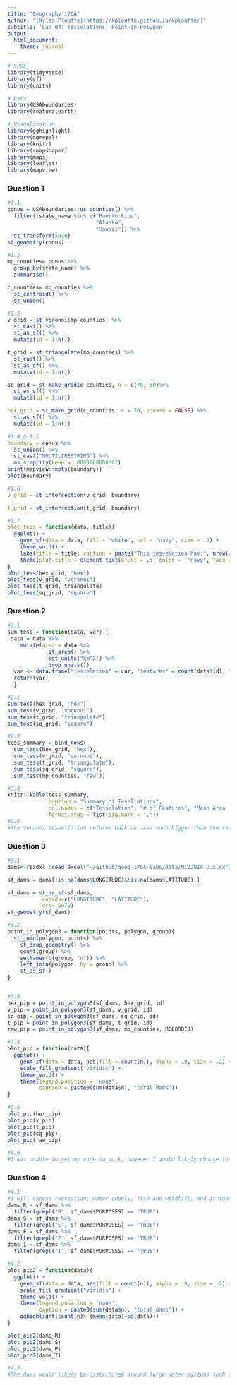 ```yaml
---
title: "Geography 176A"
author: "[Kyler Plouffe](https://kplouffe.github.io/kplouffe/)"
subtitle: 'Lab 04: Tesselations, Point-in-Polygon'
output:
  html_document:
    theme: journal
---
```


```r
# SPDS
library(tidyverse)
library(sf)
library(units)

# Data
library(USAboundaries)
library(rnaturalearth)

# Visualization
library(gghighlight)
library(ggrepel)
library(knitr)
library(rmapshaper)
library(maps)
library(leaflet)
library(mapview)
```

### Question 1
```r
#1.1
conus = USAboundaries::us_counties() %>%
  filter(!state_name %in% c("Puerto Rico",
                            "Alaska",
                            "Hawaii")) %>% 
  st_transform(5070)
st_geometry(conus)

#1.2
mp_counties= conus %>% 
  group_by(state_name) %>% 
  summarise() 

c_counties= mp_counties %>% 
  st_centroid() %>% 
  st_union()

#1.3
v_grid = st_voronoi(mp_counties) %>% 
  st_cast() %>% 
  st_as_sf() %>% 
  mutate(id = 1:n())

t_grid = st_triangulate(mp_counties) %>% 
  st_cast() %>% 
  st_as_sf() %>% 
  mutate(id = 1:n())

sq_grid = st_make_grid(c_counties, n = c(70, 50)%>% 
  st_as_sf() %>% 
  mutate(id = 1:n())

hex_grid = st_make_grid(c_counties, n = 70, square = FALSE) %>% 
  st_as_sf() %>% 
  mutate(id = 1:n())

#1.4 & 1.5
boundary = conus %>% 
  st_union() %>% 
  st_cast("MULTILINESTRING") %>% 
  ms_simplify(keep = .0000000000001)
print(mapview::npts(boundary))
plot(boundary)

#1.6
v_grid = st_intersection(v_grid, boundary)

t_grid = st_intersection(t_grid, boundary)

#1.7
plot_tess = function(data, title){
  ggplot() + 
    geom_sf(data = data, fill = "white", col = "navy", size = .2) +   
    theme_void() +
    labs(title = title, caption = paste("This tesselation has:", nrow(data), "tiles" )) +
    theme(plot.title = element_text(hjust = .5, color =  "navy", face = "bold"))
}
plot_tess(hex_grid, "hex")
plot_tess(v_grid, "voronoi")
plot_tess(t_grid, triangulate)
plot_tess(sq_grid, "square")
```

### Question 2
```r
#2.1
sum_tess = function(data, var) {
 data = data %>% 
    mutate(area = data %>% 
             st_area() %>% 
             set_units("km^2") %>% 
             drop_units())
  var <- data.frame("tesselation" = var, "features" = count(data$id), "mean_area" = mean(data$area), "std" = sd(data$area, na.rm = FALSE), "total_area" = sum(data$area))
  return(var)
  }

#2.2
sum_tess(hex_grid, "hex")
sum_tess(v_grid, "voronoi")
sum_tess(t_grid, "triangulate")
sum_tess(sq_grid, "square")

#2.3
tess_summary = bind_rows(
  sum_tess(hex_grid, "hex"),
  sum_tess(v_grid, "voronoi"),
  sum_tess(t_grid, "triangulate"),
  sum_tess(sq_grid, "square"),
  sum_tess(mp_counties, "raw"))

#2.4
knitr::kable(tess_summary, 
             caption = "Summary of Tesellations",
             col.names = c("Tesselation", "# of Features", "Mean Area (km^2", "Standard Deviation", "Total Area (km^2"),
             format.args = list(big.mark = ","))
#2.5
#The voronoi tessellation returns back an area much bigger than the raw data, potentially leading to more calculations. The Triangulate and raw data are quite similar so triangulation is likely a good way of representing data. Square and hex have the least area and so are likely easiest to calculate.
```

### Question 3
```r
#3.1
dams<-readxl::read_excel("~/github/geog-176A-labs/data/NID2019_U.xlsx")

sf_dams = dams[!is.na(dams$LONGITUDE)&!is.na(dams$LATITUDE),] 

sf_dams = st_as_sf(sf_dams,
           coords=c("LONGITUDE", "LATITUDE"),
           crs= 5070) 
st_geometry(sf_dams)

#3.2
point_in_polygon3 = function(points, polygon, group){
  st_join(polygon, points) %>%
    st_drop_geometry() %>%
    count(group) %>%
    setNames(c(group, "n")) %>%
    left_join(polygon, by = group) %>%
    st_as_sf()
}


#3.3
hex_pip = point_in_polygon3(sf_dams, hex_grid, id)
v_pip = point_in_polygon3(sf_dams, v_grid, id)
sq_pip = point_in_polygon3(sf_dams, sq_grid, id)
t_pip = point_in_polygon3(sf_dams, t_grid, id)
raw_pip = point_in_polygon3(sf_dams, mp_counties, RECORDID)

#3.4
plot_pip = function(data){
  ggplot() + 
    geom_sf(data = data, aes(fill = count(n)), alpha = .9, size = .2) + 
    scale_fill_gradient("viridis") + 
    theme_void() + 
    theme(legend.position = 'none',
          caption = paste0(sum(data$n), "total dams")) 
}

#3.5
plot_pip(hex_pip)
plot_pip(v_pip)
plot_pip(t_pip)
plot_pip(sq_pip)
plot_pip(raw_pip)

#3.6
#I was unable to get my code to work, however I would likely choose the hex tesselation because it is aesthetically pleasing and relatively quick to calculate.

```

### Question 4
```r
#4.1
#I will choose recreation, water supply, fish and wildlife, and irrigation because these are all human needs that can potentially be in conflict with eachother.
dams_R = sf_dams %>% 
  filter(grepl("R", sf_dams$PURPOSES) == "TRUE")
dams_S = sf_dams %>% 
  filter(grepl("S", sf_dams$PURPOSES) == "TRUE")
dams_F = sf_dams %>% 
  filter(grepl("F", sf_dams$PURPOSES) == "TRUE")
dams_I = sf_dams %>% 
  filter(grepl("I", sf_dams$PURPOSES) == "TRUE")

#4.2
plot_pip2 = function(data){
  ggplot() + 
    geom_sf(data = data, aes(fill = count(n)), alpha = .9, size = .2) + 
    scale_fill_gradient("viridis") + 
    theme_void() + 
    theme(legend.position = 'none',
          caption = paste0(sum(data$n), "total dams")) +
    gghighlight(count(n)> (mean(data)+sd(data)))
}

plot_pip2(dams_R)
plot_pip2(dams_S)
plot_pip2(dams_F)
plot_pip2(dams_I)

#4.3
#The dams would likely be distributed around large water systems such as the mississippi river system. lab-05.rmd

```



